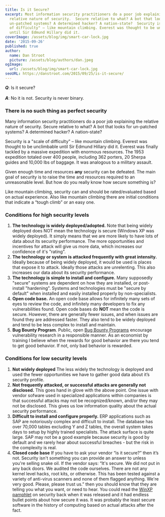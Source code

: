 ```yaml
---
title: Is it Secure?
excerpt: Most information security practitioners do a poor job explaining the
  relative nature of security.  Secure relative to what? A bot that looks for
  un-patched systems? A determined hacker? A nation-state?  Security is a "scale
  of difficulty" – like mountain climbing. Everest was thought to be unclimbable
  until Sir Edmund Hillary did it.
coverImage: /assets/blog/img/smart-car-lock.jpg
date: '2015-09-26'
published: true
author:
  name: Dan Stroot
  picture: /assets/blog/authors/dan.jpeg
ogImage:
  url: /assets/blog/img/smart-car-lock.jpg
seoURL: https://danstroot.com/2015/09/25/is-it-secure/
---
```


_**Q**_: Is it secure? <br></br>
_**A**_: No it is not. Security is never binary.

### There is no such thing as perfect security

Many information security practitioners do a poor job explaining the relative nature of security. Secure relative to what? A bot that looks for un-patched systems? A determined hacker? A nation-state?

Security is a "scale of difficulty" – like mountain climbing. Everest was thought to be unclimbable until Sir Edmund Hillary did it. Everest was finally tackled by a massive expedition with enormous resources. The 1953 expedition totaled over 400 people, including 362 porters, 20 Sherpa guides and 10,000 lbs of baggage. It was analogous to a military assault.

Given enough time and resources **any** security can be defeated. The main goal of security is to raise the time and resources required to an unreasonable level. But how do you really know how secure something is?

Like mountain climbing, security can and should be rated/evaluated based on actual experience. Also like mountain climbing there are initial conditions that indicate a “tough climb” or an easy one.

### Conditions for high security levels

1. **The technology is widely deployed/adopted.** Note that being widely deployed does NOT mean the technology is secure (Windows XP was widely deployed). It simply means that we are more likely to have lots of data about its security performance. The more opportunities and incentives for attack will give us more data, which increases our confidence of it's "rating".
2. **The technology or system is attacked frequently with great intensity.** Ideally because of being widely deployed, it would be used is places that expose it to attack. Ideally those attacks are unrelenting. This also increases our data about its security performance.
3. **The technology is simple to install and configure.** Many supposedly "secure" systems are dependent on how they are installed, or post-install "hardening". Systems and technologies must be "secure by default" when installed and easily installed properly by non-specialists.
4. **Open code base.** An open code base allows for infinitely many sets of eyes to review the code, and infinitely many developers to fix any vulnerabilities found. Open code bases do **NOT** mean the code is secure. However, there are generally fewer issues, and when issues are found they are addressed faster. They also tend to be widely deployed and tend to be less complex to install and maintain.
5. **Bug Bounty Program**. Public, open [Bug Bounty Programs](https://bugcrowd.com/list-of-bug-bounty-programs) encourage vulnerability research in a responsible manner. As an economist by training I believe when the rewards for good behavior are there you tend to get good behavior. If not, only bad behavior is rewarded.

### Conditions for low security levels

1. **Not widely deployed** The less widely the technology is deployed and used the fewer opportunities we have to gather good data about it’s security profile.
2. **Not frequently attacked, or successful attacks are generally not disclosed.** This goes hand in glove with the above point. One issue with vendor sofware used in specialized applications within companies is that successful attacks may not be recognized/known, and/or they may not be disclosed. This gives us low information quality about the actual security performance.
3. **Difficult to install and configure properly.** ERP applications such as SAP are notoriously complex and difficult to install. The database has over 70,000 tables excluding Y and Z tables, the overall system takes days to setup by highly trained specialists. The attack surface is quite large. SAP may not be a good example because security is good by default and we rarely hear about successful breaches - but the risk in the complexity is real.
4. **Closed code base** If you have to ask your vendor “is it secure?” then it’s not. Security isn't something you can provide an answer to unless you're selling snake oil. If the vendor says: “It's secure. We did not put in any back doors. We audited the code ourselves. There are not any kernel level hacks, root kits, or otherwise. This has been tested against a variety of anti-virus scanners and none of them flagged anything. We're very good. Please, please trust us.” then you should know that they are telling you what you want, or need to hear. You could read the [WinXP pamphlet](https://technet.microsoft.com/en-us/library/bb457059.aspx) on security back when it was released and it had endless bullet points about how secure it was. It was probably the least secure software in the history of computing based on actual attacks after the fact.

